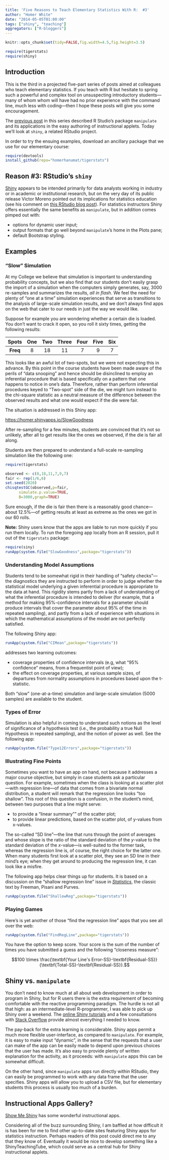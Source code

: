 ```yaml
---
title: 'Five Reasons to Teach Elementary Statistics With R:  #3'
author: "Homer White"
date: "2014-05-05T01:00:00"
tags: ["shiny", "teaching"]
aggregators: ["R-bloggers"]
---
```


```r
knitr::opts_chunk$set(tidy=FALSE,fig.width=4.5,fig.height=3.5)
```


```r
require(tigerstats)
require(shiny)
```

## Introduction

This is the third in a projected five-part series of posts aimed at colleagues who teach elementary statistics.  If you teach with R but hesitate to spring such a powerful and complex tool on unsuspecting introductory students---many of whom whom will have had no prior experience with the command line, much less with coding---then I hope these posts will give you some encouragement.

The [previous post](http://statistics.rainandrhino.org/blog/2014/04/08/reasons-to-teach-with-R-2/) in this series described R Studio's package `manipulate` and its applications in the easy authoring of instructional applets.  Today we'll look at `shiny`, a related RStudio project.

In order to try the ensuing examples, download an ancillary package that we use for our elementary course:

```r
require(devtools)
install_github(repo="homerhanumat/tigerstats")
```


## Reason #3:  RStudio's `shiny`

[Shiny](https://www.rstudio.com/shiny/) appears to be intended primarily for data analysts working in industry or in academic or institutional research, but on the very day of its public release Victor Moreno pointed out its implications for statistics education (see his comment on [this RStudio blog post](http://blog.rstudio.org/2012/11/08/introducing-shiny/)).  For statistics instructors Shiny offers essentially the same benefits as `manipulate`, but in addition comes pimped out with:

* options for dynamic user input;
* output formats that go well beyond `manipulate`'s home in the Plots pane;
* default Bootstrap styling.

## Examples

### "Slow" Simulation

At my College we believe that simulation is important to understanding probability concepts, but we also find that our students don't easily grasp the import of a simulation when the computers simply generates, say, 3000 re-samples and summarizes the results, *all in flash*.  We feel the need for plenty of "one at a time" simulation experiences that serve as transitions to the analysis of large-scale simulation results, and we don't always find apps on the web that cater to our needs in just the way we would like.

Suppose for example you are wondering whether a certain die is loaded.  You don't want to crack it open, so you roll it sixty times, getting the following results:

|**Spots**|One|Two|Three|Four|Five|Six|
|:----:|:----:|:----:|:-----:|:----:|:-----:|:----:|
|**Freq**|8|18|11|7|9|7|    

This looks like an awful lot of two-spots, but we were not expecting this in advance.  By this point in the course students have been made aware of the perils of "data snooping" and hence should be disinclined to employ an inferential procedure that is based specifically on a pattern that one happens to notice in one's data.  Therefore, rather than perform inferential procedures keyed to "Two-spot" side of the die, we might turn instead to the chi-square statistic as a neutral measure of the difference between the observed results and what one would expect if the die were fair.

The situation is addressed in this Shiny app:

[https://homer.shinyapps.io/SlowGoodness](https://homer.shinyapps.io/SlowGoodness)

After re-sampling for a few minutes, students are convinced that it's not so unlikely, after all to get results like the ones we observed, if the die is fair all along.

Students are then prepared to understand a full-scale re-sampling simulation like the following one:

```r
require(tigerstats)
```


```r
observed <- c(8,18,11,7,9,7)
fair <- rep(1/6,6)
set.seed(2020)
chisqtestGC(observed,p=fair,
      simulate.p.value=TRUE,
      B=3000,graph=TRUE)
```

Sure enough, if the die is fair then there is a reasonably good chance---about 12.5%---of getting results at least as extreme as the ones we got in our 60 rolls.

**Note:**  Shiny users know that the apps are liable to run more quickly if you run them locally.  To run the foregoing app locally from an R session, pull it out of the `tigerstats` package:

```r
require(siny)
runApp(system.file("SlowGoodness",package="tigerstats"))
```




### Understanding Model Assumptions

Students tend to be somewhat rigid in their handling of "safety checks"---the diagnostics they are instructed to perform in order to judge whether the statistical model underlying a given inferential procedure is appropriate to the data at hand.  This rigidity stems partly from a lack of understanding of what the inferential procedure is intended to deliver (for example, that a method for making 95%-confidence intervals for a parameter should produce intervals that cover the parameter about 95% of the time in repeated sampling), and partly from a lack of experience with situations in which the mathematical assumptions of the model are not perfectly satisfied.

The following Shiny app:

```r
runApp(system.file("CIMean",package="tigerstats"))
```

addresses two learning outcomes:

* coverage properties of confidence intervals (e.g, what "95% confidence" means, from a frequentist point of view);
* the effect on coverage properties, at various sample sizes, of departures from normality assumptions in procedures based upon the t-statistic.


Both "slow" (one-at-a-time) simulation and large-scale simulation (5000 samples) are available to the student.

### Types of Error

Simulation is also helpful in coming to understand such notions as the level of significance of a hypothesis test (i.e., the probability a true Null Hypothesis in repeated sampling), and the notion of power as well.  See the following app:

```r
runApp(system.file("Type12Errors",package="tigerstats"))
```

### Illustrating Fine Points

Sometimes you want to have an app on hand, not because it addresses a major course objective, but simply in case students ask a particular question.  For example, sometimes when the class is looking at a scatter plot---with regression line---of data that comes from a bivariate normal distribution, a student will remark that the regression line looks "too shallow".  This root of this question is a confusion, in the student's mind, between two purposes that a line might serve:

* to provide a "linear summary"" of the scatter plot;
* to provide linear predictions, based on the scatter plot, of y-values from x-values.

The so-called "SD line"---the line that runs through the point of averages and whose slope is the ratio of the standard deviation of the $y$-value to the standard deviation of the $x$-value---is well-suited to the former task, whereas the regression line is, of course, the right choice for the latter one.  When many students first look at a scatter plot, they see an SD line in their mind's eye; when they get around to producing the regression line, it can look like a misfire.

The following app helps clear things up for students.  It is based on a discussion on the "shallow regression line" issue in [*Statistics*](http://books.wwnorton.com/books/Statistics/), the classic text by Freeman, Pisani and Purves.

```r
runApp(system.file("ShallowReg",package="tigerstats"))
```

### Playing Games

Here's is yet another of those "find the regression line" apps that you see all over the web:

```r
runApp(system.file("FindRegLine",package="tigerstats"))
```

You have the option to keep score.  Your score is the sum of the number of times you have submitted a guess and the following "closeness measure":

$$100 \times \frac{\textbf{Your Line's Error-SS}-\textbf{Residual-SS}}{\textbf{Total-SS}-\textbf{Residual-SS}}.$$


## Shiny vs. `manipulate`

You don't need to know much at all about web development in order to program in Shiny, but for R users there is the extra requirement of becoming comfortable with the reactive programming paradigm.  The hurdle is not all that high:  as an intermediate-level R-programmer, I was able to pick up Shiny over a weekend.  The [online Shiny tutorials](http://shiny.rstudio.com/tutorial/) and a few consultations with [Stack Overflow](http://stackoverflow.com/) provide almost everything I needed to know.

The pay-back for the extra learning is considerable.  Shiny apps permit a much more flexible user-interface, as compared to `manipulate`.  For example, it is easy to make input "dynamic", in the sense that the requests that a user can make of the app can be easily made to depend upon previous choices that the user has made.  It's also easy to provide plenty of written explanation for the activity, as it proceeds:  with `manipulate` apps this can be somewhat difficult.

On the other hand, since `manipulate` apps run directly within RStudio, they can easily be programmed to work with any data frame that the user specifies.  Shiny apps will allow you to upload a CSV file, but for elementary students this process is usually too much of a burden.

## Instructional Apps Gallery?

[Show Me Shiny](http://www.showmeshiny.com/) has some wonderful instructional apps.

Considering all of the buzz surrounding Shiny, I am baffled at how difficult it is has been for me to find other up-to-date sites featuring Shiny apps for statistics instruction.  Perhaps readers of this post could direct me to any that they know of.  Eventually it would be nice to develop something like a ShinyTeachingTube, which could serve as a central hub for Shiny instructional applets.
